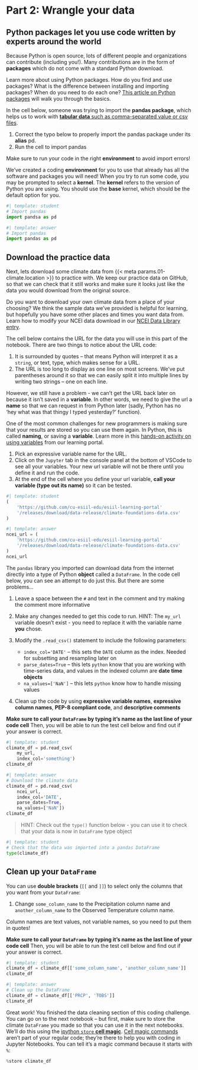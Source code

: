 # Part 2: Wrangle your data

## Python **packages** let you use code written by experts around the world

Because Python is open source, lots of different people and organizations can contribute (including you!). Many contributions are in the form of **packages** which do not come with a standard Python download.

::: {.callout-read title="Packages need to be installed and imported."}
Learn more about using Python packages. How do you find and use packages? What is the difference between installing and importing packages? When do you need to do each one? [This article on Python packages](https://www.earthdatascience.org/courses/intro-to-earth-data-science/python-code-fundamentals/use-python-packages/) will walk you through the basics.
:::

In the cell below, someone was trying to import the **pandas package**, which helps us to work with [**tabular data** such as comma-separated value or csv files](https://www.earthdatascience.org/courses/intro-to-earth-data-science/file-formats/use-text-files/).

::: {.callout-task title="Import a package"}

  1. Correct the typo below to properly import the pandas package under its **alias** pd.
  2. Run the cell to import pandas

:::

::: {.content-visible when-format="ipynb"}
:::: {.callout-warning}
Make sure to run your code in the right **environment** to avoid import errors!

We've created a coding **environment** for you to use that already has all the software and packages you will need! When you try to run some code, you may be prompted to select a **kernel**. The **kernel** refers to the version of Python you are using. You should use the **base** kernel, which should be the default option for you.
::::
:::

```python
#| template: student
# Import pandas
import pandsa as pd
```

::: {.content-visible when-format="html"}
```python
#| template: answer
# Import pandas
import pandas as pd
```
:::

## Download the practice data

Next, lets download some climate data from {{< meta params.01-climate.location >}} to practice with. We keep our practice data on GitHub, so that we can check that it still works and make sure it looks just like the data you would download from the original source.

::: {.content-visible when-format="html"}
:::: {.callout-tip title="Using online climate data"}
Do you want to download your own climate data from a place of your choosing? We think the sample data we've provided is helpful for learning, but hopefully you have some other places and times you want data from. Learn how to modify your NCEI data download in our [NCEI Data Library entry](climate-98-download.qmd).
::::
:::

The cell below contains the URL for the data you will use in this part of the notebook. There are two things to notice about the URL code:

  1. It is surrounded by quotes -- that means Python will interpret it as a `string`, or text, type, which makes sense for a URL.
  2. The URL is too long to display as one line on most screens. We've put parentheses around it so that we can easily split it into multiple lines by writing two strings -- one on each line.

However, we still have a problem - we can't get the URL back later on because it isn't saved in a **variable**. In other words, we need to give the url a **name** so that we can request in from Python later (sadly, Python has no 'hey what was that thingy I typed yesterday?' function).

::: {.callout-read title="Names/variables in Python"}
One of the most common challenges for new programmers is making sure that your results are stored so you can use them again. In Python, this is called **naming**, or saving a **variable**.  Learn more in this [hands-on activity on using variables](https://www.earthdatascience.org/courses/intro-to-earth-data-science/python-code-fundamentals/get-started-using-python/variables/) from our learning portal.
:::

::: {.callout-task title="Save the URL for later"}
1. Pick an expressive variable name for the URL.
2. Click on the `Jupyter` tab in the console panel at the bottom of VSCode to see all your variables. Your new url variable will not be there until you define it and run the code.
2. At the end of the cell where you define your url variable, **call your variable (type out its name)** so it can be tested.
:::

```python
#| template: student
(
    'https://github.com/cu-esiil-edu/esiil-learning-portal'
    '/releases/download/data-release/climate-foundations-data.csv'
)
```

::: {.content-visible when-format="html"}
```python
#| template: answer
ncei_url = (
    'https://github.com/cu-esiil-edu/esiil-learning-portal'
    '/releases/download/data-release/climate-foundations-data.csv'
)
ncei_url
```
:::

The `pandas` library you imported can download data from the internet directly into a type of Python **object** called a `DataFrame`. In the code cell below, you can see an attempt to do just this. But there are some problems...

::: {.callout-task title="Fix some code!"}
1. Leave a space between the `#` and text in the comment and try making the comment more informative
2. Make any changes needed to get this code to run. HINT: The `my_url` variable doesn't exist - you need to replace it with the variable name **you** chose.
3. Modify the `.read_csv()` statement to include the following parameters:

    + `index_col='DATE'` -- this sets the `DATE` column as the index. Needed for subsetting and resampling later on
    + `parse_dates=True` -- this lets `python` know that you are working with time-series data, and values in the indexed column are **date time objects**
    + `na_values=['NaN']` -- this lets `python` know how to handle missing values

4. Clean up the code by using **expressive variable names**, **expressive column names**, **PEP-8 compliant code**, and **descriptive comments**
:::

::: {callout-warning}
**Make sure to call your `DataFrame` by typing it's name as the last line of your code cell** Then, you will be able to run the test cell below and find out if your answer is correct.
:::

```python
#| template: student
climate_df = pd.read_csv(
    my_url,
    index_col='something')
climate_df
```

::: {.content-visible when-format="html"}
```python
#| template: answer
# Download the climate data
climate_df = pd.read_csv(
    ncei_url,
    index_col='DATE',
    parse_dates=True,
    na_values=['NaN'])
climate_df
```
:::

> HINT: Check out the `type()` function below - you can use it to check that your data is now in `DataFrame` type object

```python
#| template: student
# Check that the data was imported into a pandas DataFrame
type(climate_df)
```

## Clean up your `DataFrame`
::: {.callout-task title="Get rid of unwanted columns"}
You can use **double brackets** (`[[` and `]]`) to select only the columns that you want from your `DataFrame`:

  1. Change `some_column_name` to the Precipitation column name and `another_column_name` to the Observed Temperature column name.

:::: {.callout-warning}
Column names are text values, not variable names, so you need to put them in quotes!
::::
:::

::: {callout-warning}
**Make sure to call your `DataFrame` by typing it's name as the last line of your code cell** Then, you will be able to run the test cell below and find out if your answer is correct.
:::

```python
#| template: student
climate_df = climate_df[['some_column_name', 'another_column_name']]
climate_df
```

::: {.content-visible when-format="html"}
```python
#| template: answer
# Clean up the DataFrame
climate_df = climate_df[['PRCP', 'TOBS']]
climate_df
```
:::

::: {.content-visible when-format="ipynb"}
Great work! You finished the data cleaning section of this coding challenge. You can go on to the next notebook -- but first, make sure to store the climate `DataFrame` you made so that you can use it in the next notebooks. We'll do this using the [ipython `store` **cell magic**](https://ipython.readthedocs.io/en/stable/config/extensions/storemagic.html). [Cell magic commands](https://ipython.readthedocs.io/en/stable/interactive/magics.html) aren't part of your regular code; they're there to help you with coding in Jupyter Notebooks. You can tell it's a magic command because it starts with `%`:

```python
%store climate_df
```
:::